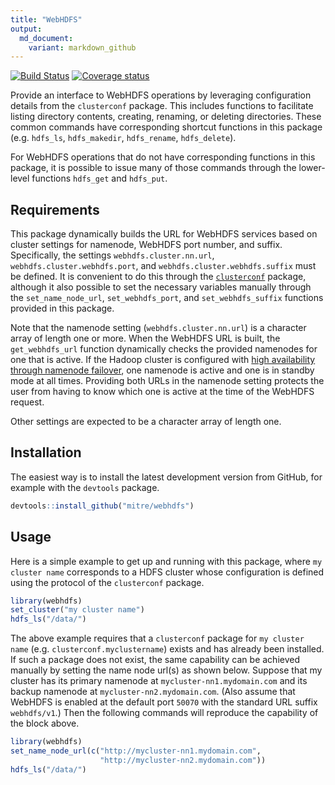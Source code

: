 ```yaml
---
title: "WebHDFS"
output: 
  md_document:
    variant: markdown_github
---
```


[![Build Status](https://travis-ci.org/mitre/webhdfs.svg?branch=master)](https://travis-ci.org/mitre/webhdfs)
[![Coverage status](https://codecov.io/gh/mitre/webhdfs/branch/master/graph/badge.svg)](https://codecov.io/github/mitre/webhdfs?branch=master)

Provide an interface to WebHDFS operations by leveraging configuration details from the `clusterconf` package.  This includes functions to facilitate listing directory contents, creating, renaming, or deleting directories.  These common commands have corresponding shortcut functions in this package (e.g. `hdfs_ls`, `hdfs_makedir`, `hdfs_rename`, `hdfs_delete`).

For WebHDFS operations that do not have corresponding functions in this package, it is possible to issue many of those commands through the lower-level functions `hdfs_get` and `hdfs_put`.


## Requirements

This package dynamically builds the URL for WebHDFS services based on cluster settings for namenode, WebHDFS port number, and suffix.  Specifically, the settings `webhdfs.cluster.nn.url`, `webhdfs.cluster.webhdfs.port`, and `webhdfs.cluster.webhdfs.suffix` must be defined.  It is convenient to do this through the [`clusterconf`](https://mitre.github.io/clusterconf/) package, although it also possible to set the necessary variables manually through the `set_name_node_url`, `set_webhdfs_port`, and `set_webhdfs_suffix` functions provided in this package.

Note that the namenode setting (`webhdfs.cluster.nn.url`) is a character array of length one or more.  When the WebHDFS URL is built, the `get_webhdfs_url` function dynamically checks the provided namenodes for one that is active.  If the Hadoop cluster is configured with [high availability through namenode failover](https://hadoop.apache.org/docs/stable/hadoop-project-dist/hadoop-hdfs/HDFSHighAvailabilityWithNFS.html), one namenode is active and one is in standby mode at all times.  Providing both URLs in the namenode setting protects the user from having to know which one is active at the time of the WebHDFS request. 

Other settings are expected to be a character array of length one.


## Installation

The easiest way is to install the latest development version from GitHub, for example with the `devtools` package. 

```r
devtools::install_github("mitre/webhdfs")
```


## Usage

Here is a simple example to get up and running with this package, where `my cluster name` corresponds to a HDFS cluster whose configuration is defined using the protocol of the `clusterconf` package.

```r
library(webhdfs)
set_cluster("my cluster name")
hdfs_ls("/data/")
```

The above example requires that a `clusterconf` package for `my cluster name` (e.g. `clusterconf.myclustername`) exists and has already been installed.  If such a package does not exist, the same capability can be achieved manually by setting the name node url(s) as shown below.  Suppose that my cluster has its primary namenode at `mycluster-nn1.mydomain.com` and its backup namenode at `mycluster-nn2.mydomain.com`.  (Also assume that WebHDFS is enabled at the default port `50070` with the standard URL suffix `webhdfs/v1`.)  Then the following commands will reproduce the capability of the block above.

```r
library(webhdfs)
set_name_node_url(c("http://mycluster-nn1.mydomain.com",
                    "http://mycluster-nn2.mydomain.com"))
hdfs_ls("/data/")
```




